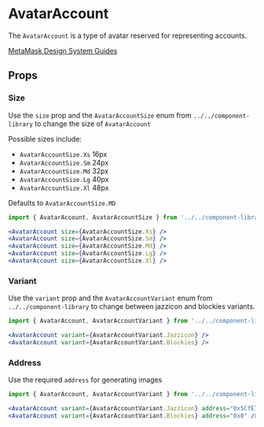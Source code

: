 

# AvatarAccount

The `AvatarAccount` is a type of avatar reserved for representing accounts.

[MetaMask Design System Guides](https://www.notion.so/MetaMask-Design-System-Guides-Design-f86ecc914d6b4eb6873a122b83c12940)

<Canvas>
  <Story id="components-componentlibrary-avataraccount--default-story" />
</Canvas>

## Props

<ArgTypes of={AvatarAccount} />

### Size

Use the `size` prop and the `AvatarAccountSize` enum from `../../component-library` to change the size of `AvatarAccount`

Possible sizes include:

- `AvatarAccountSize.Xs` 16px
- `AvatarAccountSize.Sm` 24px
- `AvatarAccountSize.Md` 32px
- `AvatarAccountSize.Lg` 40px
- `AvatarAccountSize.Xl` 48px

Defaults to `AvatarAccountSize.MD`

<Canvas>
  <Story id="components-componentlibrary-avataraccount--size" />
</Canvas>

```jsx
import { AvatarAccount, AvatarAccountSize } from '../../component-library';

<AvatarAccount size={AvatarAccountSize.Xs} />
<AvatarAccount size={AvatarAccountSize.Sm} />
<AvatarAccount size={AvatarAccountSize.Md} />
<AvatarAccount size={AvatarAccountSize.Lg} />
<AvatarAccount size={AvatarAccountSize.Xl} />
```

### Variant

Use the `variant` prop and the `AvatarAccountVariant` enum from `../../component-library` to change between jazzicon and blockies variants.

<Canvas>
  <Story id="components-componentlibrary-avataraccount--variant" />
</Canvas>

```jsx
import { AvatarAccount, AvatarAccountVariant } from '../../component-library';

<AvatarAccount variant={AvatarAccountVariant.Jazzicon} />
<AvatarAccount variant={AvatarAccountVariant.Blockies} />
```

### Address

Use the required `address` for generating images

<Canvas>
  <Story id="components-componentlibrary-avataraccount--address" />
</Canvas>

```jsx
import { AvatarAccount, AvatarAccountVariant } from '../../component-library';

<AvatarAccount variant={AvatarAccountVariant.Jazzicon} address="0x5CfE73b6021E818B776b421B1c4Db2474086a7e1" />
<AvatarAccount variant={AvatarAccountVariant.Blockies} address="0x0" />
```
